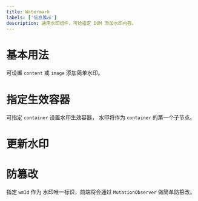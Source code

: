 ```yaml
---
title: Watermark
labels: ['信息展示']
description: 通用水印组件，可给指定 DOM 添加水印内容。
---
```


# 基本用法

可设置 `content` 或 `image` 添加简单水印。


<div data-arco-demo="Basic">
  <Basic />
</div>

# 指定生效容器

可指定 `container` 设置水印生效容器， 水印将作为 `container` 的第一个子节点。


<div data-arco-demo="Container">
  <Container />
</div>


# 更新水印


<div data-arco-demo="Config">
  <Config />
</div>


# 防篡改

指定 `wmId` 作为 水印唯一标识，前端将会通过 `MutationObserver` 做简单防篡改。


<div data-arco-demo="Locked">
  <Locked />
</div>
